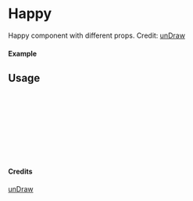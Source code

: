 
<Meta of={Happy} title="unDraw/Happy" />

# Happy

Happy component with different props.
Credit: [unDraw](https://undraw.co/illustrations)

#### Example

<Canvas of={Happy.Primary} />

## Usage

```ts
import { Happy } from "yadl-ui";

const Example = () => {
  return (
      <Happy />
  );
};

export default Example;
```

#### Credits
[unDraw](https://undraw.co/illustrations)
